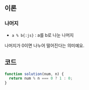 ## 이론

### 나머지

- `a % b{:js}` : a를 b로 나눈 나머지

나머지가 0이면 나누어 떨어진다는 의미예요.

## 코드

```js
function solution(num, n) {
  return num % n === 0 ? 1 : 0;
}
```
